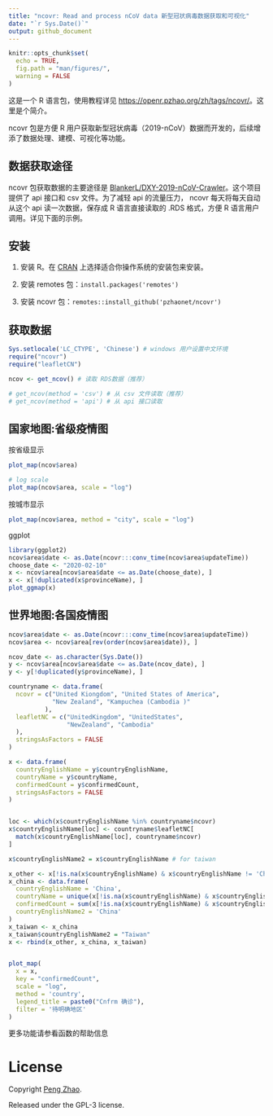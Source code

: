 ```yaml
---
title: "ncovr: Read and process nCoV data 新型冠状病毒数据获取和可视化"
date: "`r Sys.Date()`"
output: github_document
---
```


```r
knitr::opts_chunk$set(
  echo = TRUE,
  fig.path = "man/figures/",
  warning = FALSE
)
```

这是一个 R 语言包，使用教程详见 <https://openr.pzhao.org/zh/tags/ncovr/>。这里是个简介。

ncovr 包是方便 R 用户获取新型冠状病毒（2019-nCoV）数据而开发的，后续增添了数据处理、建模、可视化等功能。

## 数据获取途径

ncovr 包获取数据的主要途径是 [BlankerL/DXY-2019-nCoV-Crawler](https://github.com/BlankerL/DXY-2019-nCoV-Crawler)。这个项目提供了 api 接口和 csv 文件。为了减轻 api 的流量压力， ncovr 每天将每天自动从这个 api 读一次数据，保存成 R 语言直接读取的 .RDS 格式，方便 R 语言用户调用。详见下面的示例。

## 安装

1. 安装 R。在 [CRAN](http://cran.r-project.org) 上选择适合你操作系统的安装包来安装。

2. 安装 remotes 包：`install.packages('remotes')`

3. 安装 ncovr 包：`remotes::install_github('pzhaonet/ncovr')`

## 获取数据

```r
Sys.setlocale('LC_CTYPE', 'Chinese') # windows 用户设置中文环境
require("ncovr")
require("leafletCN")

ncov <- get_ncov() # 读取 RDS数据（推荐）

# get_ncov(method = 'csv') # 从 csv 文件读取（推荐）
# get_ncov(method = 'api') # 从 api 接口读取
```

## 国家地图:省级疫情图

按省级显示

```r
plot_map(ncov$area)

# log scale
plot_map(ncov$area, scale = "log")
```

按城市显示

```r
plot_map(ncov$area, method = "city", scale = "log")

```

ggplot

```r
library(ggplot2)
ncov$area$date <- as.Date(ncovr:::conv_time(ncov$area$updateTime))
choose_date <- "2020-02-10"
x <- ncov$area[ncov$area$date <= as.Date(choose_date), ]
x <- x[!duplicated(x$provinceName), ]
plot_ggmap(x)
```

## 世界地图:各国疫情图

```r
ncov$area$date <- as.Date(ncovr:::conv_time(ncov$area$updateTime))
ncov$area <- ncov$area[rev(order(ncov$area$date)), ]

ncov_date <- as.character(Sys.Date())
y <- ncov$area[ncov$area$date <= as.Date(ncov_date), ]
y <- y[!duplicated(y$provinceName), ]

countryname <- data.frame(
  ncovr = c("United Kiongdom", "United States of America", 
            "New Zealand", "Kampuchea (Cambodia )"
          ),
  leafletNC = c("UnitedKingdom", "UnitedStates", 
                "NewZealand", "Cambodia"
  ), 
  stringsAsFactors = FALSE
)

x <- data.frame(
  countryEnglishName = y$countryEnglishName,
  countryName = y$countryName, 
  confirmedCount = y$confirmedCount, 
  stringsAsFactors = FALSE
)


loc <- which(x$countryEnglishName %in% countryname$ncovr)
x$countryEnglishName[loc] <- countryname$leafletNC[
  match(x$countryEnglishName[loc], countryname$ncovr)
]

x$countryEnglishName2 = x$countryEnglishName # for taiwan

x_other <- x[!is.na(x$countryEnglishName) & x$countryEnglishName != 'China', ]
x_china <- data.frame(
  countryEnglishName = 'China',
  countryName = unique(x[!is.na(x$countryEnglishName) & x$countryEnglishName == 'China', 'countryName']),
  confirmedCount = sum(x[!is.na(x$countryEnglishName) & x$countryEnglishName == 'China', 'confirmedCount']),
  countryEnglishName2 = 'China'
) 
x_taiwan <- x_china
x_taiwan$countryEnglishName2 = "Taiwan"
x <- rbind(x_other, x_china, x_taiwan)


plot_map(
  x = x, 
  key = "confirmedCount", 
  scale = "log", 
  method = 'country', 
  legend_title = paste0("Cnfrm 确诊"), 
  filter = '待明确地区'
)
```

更多功能请参看函数的帮助信息

# License

Copyright [Peng Zhao](http://pzhao.org).

Released under the GPL-3 license.
